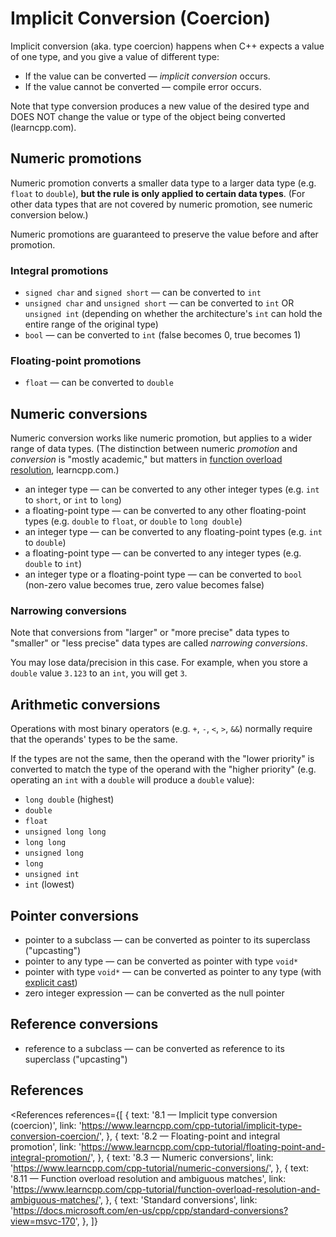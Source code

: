 
# Implicit Conversion (Coercion)

Implicit conversion (aka. type coercion) happens when C++ expects a value of one type, and you give a value of different type:

- If the value can be converted &mdash; _implicit conversion_ occurs.
- If the value cannot be converted &mdash; compile error occurs.

Note that type conversion produces a new value of the desired type and DOES NOT change the value or type of the object being converted (learncpp.com).

## Numeric promotions

Numeric promotion converts a smaller data type to a larger data type (e.g. `float` to `double`), **but the rule is only applied to certain data types**. (For other data types that are not covered by numeric promotion, see numeric conversion below.)

Numeric promotions are guaranteed to preserve the value before and after promotion.

### Integral promotions

- `signed char` and `signed short` &mdash; can be converted to `int`
- `unsigned char` and `unsigned short` &mdash; can be converted to `int` OR `unsigned int` (depending on whether the architecture's `int` can hold the entire range of the original type)
- `bool` &mdash; can be converted to `int` (false becomes 0, true becomes 1)

### Floating-point promotions

- `float` &mdash; can be converted to `double`

## Numeric conversions

Numeric conversion works like numeric promotion, but applies to a wider range of data types. (The distinction between numeric _promotion_ and _conversion_ is "mostly academic," but matters in [function overload resolution](#TODO), learncpp.com.)

- an integer type &mdash; can be converted to any other integer types (e.g. `int` to `short`, or `int` to `long`)
- a floating-point type &mdash; can be converted to any other floating-point types (e.g. `double` to `float`, or `double` to `long double`)
- an integer type &mdash; can be converted to any floating-point types (e.g. `int` to `double`)
- a floating-point type &mdash; can be converted to any integer types (e.g. `double` to `int`)
- an integer type or a floating-point type &mdash; can be converted to `bool` (non-zero value becomes true, zero value becomes false)

### Narrowing conversions

Note that conversions from "larger" or "more precise" data types to "smaller" or "less precise" data types are called _narrowing conversions_.

You may lose data/precision in this case. For example, when you store a `double` value `3.123` to an `int`, you will get `3`.

## Arithmetic conversions

Operations with most binary operators (e.g. `+`, `-`, `<`, `>`, `&&`) normally require that the operands' types to be the same.

If the types are not the same, then the operand with the "lower priority" is converted to match the type of the operand with the "higher priority" (e.g. operating an `int` with a `double` will produce a `double` value):

- `long double` (highest)
- `double`
- `float`
- `unsigned long long`
- `long long`
- `unsigned long`
- `long`
- `unsigned int`
- `int` (lowest)

## Pointer conversions

- pointer to a subclass &mdash; can be converted as pointer to its superclass ("upcasting")
- pointer to any type &mdash; can be converted as pointer with type `void*`
- pointer with type `void*` &mdash; can be converted as pointer to any type (with [explicit cast](/prog/cpp/td/conversion-explicit-casting))
- zero integer expression &mdash; can be converted as the null pointer

## Reference conversions

- reference to a subclass — can be converted as reference to its superclass ("upcasting")

## References

<References
  references={[
    {
      text: '8.1 — Implicit type conversion (coercion)',
      link: 'https://www.learncpp.com/cpp-tutorial/implicit-type-conversion-coercion/',
    },
    {
      text: '8.2 — Floating-point and integral promotion',
      link: 'https://www.learncpp.com/cpp-tutorial/floating-point-and-integral-promotion/',
    },
    {
      text: '8.3 — Numeric conversions',
      link: 'https://www.learncpp.com/cpp-tutorial/numeric-conversions/',
    },
    {
      text: '8.11 — Function overload resolution and ambiguous matches',
      link:
        'https://www.learncpp.com/cpp-tutorial/function-overload-resolution-and-ambiguous-matches/',
    },
    {
      text: 'Standard conversions',
      link: 'https://docs.microsoft.com/en-us/cpp/cpp/standard-conversions?view=msvc-170',
    },
  ]}
></References>
